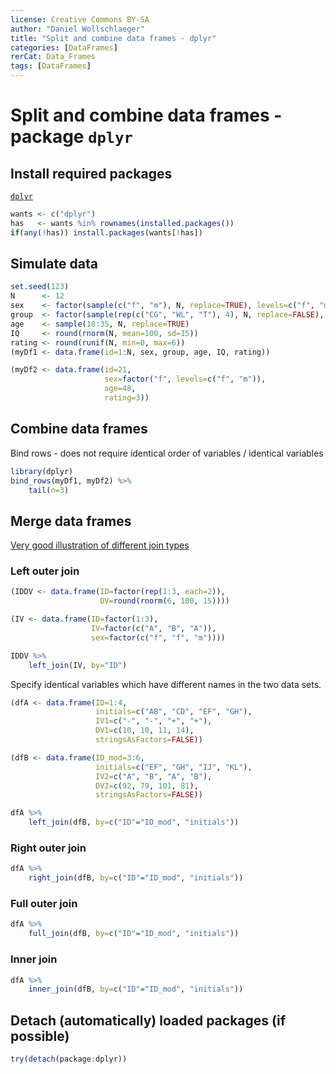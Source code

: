 ```yaml
---
license: Creative Commons BY-SA
author: "Daniel Wollschlaeger"
title: "Split and combine data frames - dplyr"
categories: [DataFrames]
rerCat: Data_Frames
tags: [DataFrames]
---
```


Split and combine data frames - package `dplyr`
=========================

Install required packages
-------------------------

[`dplyr`](https://cran.r-project.org/package=dplyr)

```r
wants <- c("dplyr")
has   <- wants %in% rownames(installed.packages())
if(any(!has)) install.packages(wants[!has])
```

Simulate data
-------------------------

```r
set.seed(123)
N      <- 12
sex    <- factor(sample(c("f", "m"), N, replace=TRUE), levels=c("f", "m"))
group  <- factor(sample(rep(c("CG", "WL", "T"), 4), N, replace=FALSE), levels=c("CG", "WL", "T"))
age    <- sample(18:35, N, replace=TRUE)
IQ     <- round(rnorm(N, mean=100, sd=15))
rating <- round(runif(N, min=0, max=6))
(myDf1 <- data.frame(id=1:N, sex, group, age, IQ, rating))

(myDf2 <- data.frame(id=21,
                     sex=factor("f", levels=c("f", "m")),
                     age=48,
                     rating=3))
```

Combine data frames
-------------------------

Bind rows - does not require identical order of variables / identical variables

```r
library(dplyr)
bind_rows(myDf1, myDf2) %>%
    tail(n=3)
```

Merge data frames
-------------------------

[Very good illustration of different join types](https://r4ds.had.co.nz/relational-data.html)

### Left outer join

```r
(IDDV <- data.frame(ID=factor(rep(1:3, each=2)),
                    DV=round(rnorm(6, 100, 15))))

(IV <- data.frame(ID=factor(1:3),
                  IV=factor(c("A", "B", "A")),
                  sex=factor(c("f", "f", "m"))))

IDDV %>%
    left_join(IV, by="ID")
```

Specify identical variables which have different names in the two data sets.

```r
(dfA <- data.frame(ID=1:4,
                   initials=c("AB", "CD", "EF", "GH"),
                   IV1=c("-", "-", "+", "+"),
                   DV1=c(10, 10, 11, 14),
                   stringsAsFactors=FALSE))

(dfB <- data.frame(ID_mod=3:6,
                   initials=c("EF", "GH", "IJ", "KL"),
                   IV2=c("A", "B", "A", "B"),
                   DV2=c(92, 79, 101, 81),
                   stringsAsFactors=FALSE))
```

```r
dfA %>%
    left_join(dfB, by=c("ID"="ID_mod", "initials"))
```

### Right outer join

```r
dfA %>%
    right_join(dfB, by=c("ID"="ID_mod", "initials"))
```

### Full outer join

```r
dfA %>%
    full_join(dfB, by=c("ID"="ID_mod", "initials"))
```

### Inner join

```r
dfA %>%
    inner_join(dfB, by=c("ID"="ID_mod", "initials"))
```

Detach (automatically) loaded packages (if possible)
-------------------------

```r
try(detach(package:dplyr))
```
